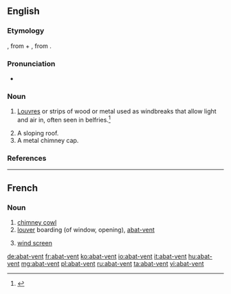 ==English==

===Etymology===
{{borrowing|fr|lang=en}}, from {{term|abattre||to throw down|lang=fr}} + {{term|vent||wind|lang=fr}}, from {{etyl|la|en}} {{term|ventus|lang=la}}.

===Pronunciation===
* {{a|US}} {{IPA|/ɑ.ˌbɑ.ˈvɑ̃/|lang=en}}

===Noun===
{{en-noun}}

# {{context|architecture|lang=en}} [[louvre|Louvres]] or strips of wood or metal used as windbreaks that allow light and air in, often seen in belfries.<ref>{{R:MW3 1976|page=2}}</ref>
# A sloping roof.
# A metal chimney cap.

===References===
<references/>

----

==French==

===Noun===
{{fr-noun|m|head=[[abat]]-[[vent]]}}

# [[chimney cowl]]
# [[louver]] boarding (of window, opening), [[#English|abat-vent]]
# {{context|agriculture|lang=fr}} [[wind screen]]

[[de:abat-vent]]
[[fr:abat-vent]]
[[ko:abat-vent]]
[[io:abat-vent]]
[[it:abat-vent]]
[[hu:abat-vent]]
[[mg:abat-vent]]
[[pl:abat-vent]]
[[ru:abat-vent]]
[[ta:abat-vent]]
[[vi:abat-vent]]